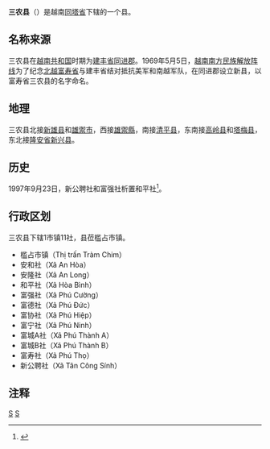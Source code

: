 {{About|同塔省三农县|[[富寿省|富寿省]]下辖同名县|三农县}}
{{Infobox Settlement
|name                   = 三农县
|settlement_type        = 县
|official_name          = 
|other_name             = 
|native_name            = {{lang|vi|Huyện Tam Nông}}
|nickname               = 
|motto                  = 
|image_skyline          = Đồng cỏ và chim nước.jpg
|imagesize              = 
|image_caption          = 
|image_flag             = 
|flag_size              = 
|image_seal             = 
|seal_size              = 
|image_shield           = 
|shield_size            = 
|image_blank_emblem     = 
|blank_emblem_size      = 
|image_map              = {{Infobox mapframe|frame-width=250|zoom=10}}
|mapsize                = 
|map_caption            = 
|image_map1             = 
|mapsize1               = 
|map_caption1           = 
|pushpin_map            = Vietnam
|pushpin_label_position = bottom
|pushpin_map_caption    = 
|pushpin_map1           = 
|pushpin_label_position1= 
|pushpin_map_caption1   = 
|subdivision_type       = 国家
|subdivision_name       = {{flag|Vietnam}}
|subdivision_type1      = [[越南行政区划|省]]
|subdivision_name1      = [[同塔省|同塔省]]
|subdivision_type2      = 行政区划
|subdivision_name2      = 1市镇11社
|subdivision_type3      = 
|subdivision_name3      = 
|seat_type              = 县莅
|seat                   = {{link-vi|槛占市镇|Tràm Chim (thị trấn)}}
|government_type        = 
|leader_title           = 
|leader_name            = 
|leader_title1          = 
|leader_name1           = 
|established_title      = 
|established_date       = 
|area_magnitude         = 
|unit_pref              = 
|area_footnotes         = 
|area_total_km2         = 459
|area_land_km2          = 
|area_water_km2         = 
|area_water_percent     = 
|area_urban_km2         = 
|area_metro_km2         = 
|population_as_of       = 2019年
|population_footnotes   = 
|population_note        = 
|population_total       = 99995
|population_density_km2 = auto
|population_metro             = 
|population_density_metro_km2 = 
|population_urban             = 
|population_density_urban_km2 = 
|timezone               = [[越南标准时间|越南标准时间]]
|utc_offset             = +7
|elevation_footnotes    = 
|elevation_m            = 
|coor_type              = 
|coordinates            = 
|postal_code_type       = 
|postal_code            = 
|area_code              = 
|website                = [https://tamnong.dongthap.gov.vn 三农县电子信息门户网站]
|footnotes              = 
}}
'''三农县'''（{{vie|v='''Huyện Tam Nông'''|hn=縣三農}}）是越南[[同塔省|同塔省]]下辖的一个县。

==名称来源==
三农县在[[越南共和国|越南共和国]]时期为[[建丰省|建丰省]][[同进郡|同进郡]]。1969年5月5日，[[越南南方民族解放阵线|越南南方民族解放阵线]]为了纪念[[北越|北越]][[富寿省|富寿省]]与建丰省结对抵抗美军和南越军队，在同进郡设立新县，以富寿省三农县的名字命名。

==地理==
三农县北接[[新雄县|新雄县]]和[[雄禦市|雄禦市]]，西接[[雄禦縣|雄禦縣]]，南接[[清平县|清平县]]，东南接[[高岭县|高岭县]]和[[塔梅县|塔梅县]]，东北接[[隆安省|隆安省]][[新兴县_(越南)|新兴县]]。

==历史==
1997年9月23日，新公聘社和富强社析置和平社<ref>{{Cite web |url=https://thuvienphapluat.vn/van-ban/Bo-may-hanh-chinh/Nghi-dinh-102-1997-ND-CP-thanh-lap-cac-xa-Thanh-Loi-Hoa-Binh-thuoc-cac-huyen-Thap-Muoi-va-Tam-Nong-tinh-Dong-Thap-40983.aspx |title=Nghị định 100/1997/NĐ-CP về việc thành lập các xã Thạnh Lợi, Hoà Bình thuộc các huyện Tháp Mười và Tam Nông tỉnh Đồng Tháp |access-date=2020-04-22 |archive-date=2021-04-02 |archive-url=https://web.archive.org/web/20210402121108/https://thuvienphapluat.vn/van-ban/Bo-may-hanh-chinh/Nghi-dinh-102-1997-ND-CP-thanh-lap-cac-xa-Thanh-Loi-Hoa-Binh-thuoc-cac-huyen-Thap-Muoi-va-Tam-Nong-tinh-Dong-Thap-40983.aspx |dead-url=no }}</ref>。

==行政区划==
三农县下辖1市镇11社，县莅槛占市镇。
*槛占市镇（Thị trấn Tràm Chim）
*安和社（Xã An Hòa）
*安隆社（Xã An Long）
*和平社（Xã Hòa Bình）
*富强社（Xã Phú Cường）
*富德社（Xã Phú Đức）
*富协社（Xã Phú Hiệp）
*富宁社（Xã Phú Ninh）
*富城A社（Xã Phú Thành A）
*富城B社（Xã Phú Thành B）
*富寿社（Xã Phú Thọ）
*新公聘社（Xã Tân Công Sính）

==注释==
{{reflist}}

{{同塔省行政区划}}
{{越南九龙江三角洲之县市镇区域划分}}

[[Category:越南县份|S]]
[[Category:同塔省|S]]